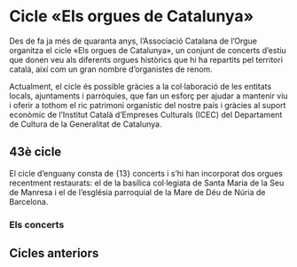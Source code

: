 # Cicle «Els orgues de Catalunya»

Des de fa ja més de quaranta anys, l’Associació Catalana de l’Orgue organitza el cicle «Els orgues de Catalunya», un conjunt de concerts d’estiu que donen veu als diferents orgues històrics que hi ha repartits pel territori català, així com un gran nombre d’organistes de renom.

Actualment, el cicle és possible gràcies a la col·laboració de les entitats locals, ajuntaments i parròquies, que fan un esforç per ajudar a mantenir viu i oferir a tothom el ric patrimoni organístic del nostre país i gràcies al suport econòmic de l’Institut Català d’Empreses Culturals (ICEC) del Departament de Cultura de la Generalitat de Catalunya.

## 43è cicle

El cicle d’enguany consta de {13} concerts i s’hi han incorporat dos orgues recentment restaurats: el de la basílica col·legiata de Santa Maria de la Seu de Manresa i el de l’església parroquial de la Mare de Déu de Núria de Barcelona.

### Els concerts

## Cicles anteriors
